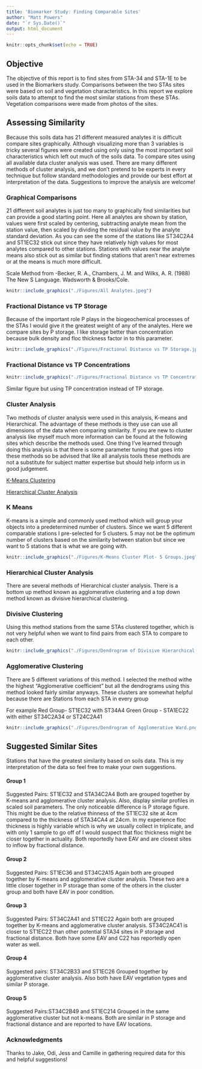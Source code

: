 ```yaml
---
title: 'Biomarker Study: Finding Comparable Sites'
author: "Matt Powers"
date: "`r Sys.Date()`"
output: html_document
---
```


```r
knitr::opts_chunk$set(echo = TRUE)
```

## Objective

The objective of this report is to find sites from STA-34 and STA-1E to be used in the Biomarkers study. Comparisons between the two STAs sites were based on soil and vegetation characteristics. In this report we explore soils data to attempt to find the most similar stations from these STAs. Vegetation comparisons were made from photos of the sites. 

## Assessing Similarity

Because this soils data has 21 different measured analytes it is difficult compare sites graphically. Although visualizing more than 3 variables is tricky several figures were created using only using the most important soil characteristics which left out much of the soils data. To compare sites using all available data cluster analysis was used. There are many different methods of cluster analysis, and we don't pretend to be experts in every technique but follow standard methodologies and provide our best effort at interpretation of the data. Suggestions to improve the analysis are welcome!   

### Graphical Comparisons

21 different soil analytes is just too many to graphically find similarities but can provide a good starting point. Here all analytes are shown by station, values were first scaled by centering, subtracting analyte mean from the station value, then scaled by dividing the residual value by the analyte standard deviation. As you can see the some of the stations like ST34C2A4 and ST1EC32 stick out since they have relatively high values for most analytes compared to other stations. Stations with values near the analyte means also stick out as similar but finding stations that aren't near extremes or at the means is much more difficult. 

Scale Method from -Becker, R. A., Chambers, J. M. and Wilks, A. R. (1988) The New S Language. Wadsworth & Brooks/Cole.
```r
knitr::include_graphics("./Figures/All Analytes.jpeg")
```

### Fractional Distance vs TP Storage

Because of the important role P plays in the biogeochemical processes of the STAs I would give it the greatest weight of any of the analytes. Here we compare sites by P storage. I like storage better than concentration because  bulk density and floc thickness factor in to this parameter. 

```r
knitr::include_graphics("./Figures/Fractional Distance vs TP Storage.jpeg")
```

### Fractional Distance vs TP Concentrations

```r
knitr::include_graphics("./Figures/Fractional Distance vs TP Concentration.jpeg")
```

Similar figure but using TP concentration instead of TP storage. 

### Cluster Analysis
Two methods of cluster analysis were used in this analysis, K-means and Hierarchical. The advantage of these methods is they use can use all dimensions of the data when comparing similarity. If you are new to cluster analysis like myself much more information can be found at the following sites which describe the methods used. One thing I've learned through doing this analysis is that there is some parameter tuning that goes into these methods so be advised that like all analysis tools these methods are not a substitute for subject matter expertise but should help inform us in good judgement.    

[K-Means Clustering](https://uc-r.github.io/kmeans_clustering)  \

[Hierarchical Cluster Analysis](https://uc-r.github.io/hc_clustering) \

### K Means 
K-means is a simple and commonly used method which will group your objects into a predetermined number of clusters. Since we want 5 different comparable stations I pre-selected for 5 clusters. 5 may not be the optimum number of clusters based on the similarity between station but since we want to 5 stations that is what we are going with. 


```r
knitr::include_graphics("./Figures/K-Means Cluster Plot- 5 Groups.jpeg")
```

   
 
### Hierarchical Cluster Analysis
There are several methods of Hierarchical cluster analysis. There is a bottom up method known as agglomerative clustering and a top down method known as divisive hierarchical clustering. 


### Divisive Clustering
Using this method stations from the same STAs clustered together, which is not very helpful when we want to find pairs from each STA to compare to each other.

```r
knitr::include_graphics("./Figures/Dendrogram of Divisive Hierarchical Clustering.png")
```

### Agglomerative Clustering
There are 5 different variations of this method. I selected the method withe the highest "Agglomerative coefficient" but all the dendrograms using this method looked fairly similar anyways. These clusters are somewhat helpful because there are Stations from each STA in every group

For example 
Red Group- ST1EC32 with ST34A4
Green Group - STA1EC22 with either ST34C2A34 or ST24C2A41  \

```r
knitr::include_graphics("./Figures/Dendrogram of Agglomerative Ward.png")
```
    

## Suggested Similar Sites
Stations that have the greatest similarity based on soils data. This is my interpretation of the data so feel free to make your own suggestions. 

#### Group 1
Suggested Pairs: ST1EC32 and STA34C2A4
Both are grouped together by K-means and agglomerative cluster analysis. Also, display similar profiles in scaled soil parameters. The only noticeable difference is P storage figure. This might be due to the relative thinness of the  ST1EC32 site at 4cm compared to the thickness of STA34CA4 at 24cm. In my experience floc thickness is highly variable which is why we usually collect in triplicate, and with only 1 sample to go off of I would suspect that floc thickness might be closer together in actuality.   Both reportedly have EAV and are closest sites to inflow by fractional distance. 

#### Group 2
Suggested Pairs: ST1EC36 and ST34C2A15 
Again both are grouped together by K-means and agglomerative cluster analysis. These two are a little closer together in P storage than some of the others in the cluster group and both have EAV in poor condition. 

#### Group 3 
Suggested Pairs: ST34C2A41 and ST1EC22
Again both are grouped together by K-means and agglomerative cluster analysis. ST34C2AC41 is closer to ST1EC22 than other potential STA34 sites in P storage and fractional distance. Both have some EAV and C22 has reportedly open water as well. 

#### Group 4
Suggested pairs: ST34C2B33 and ST1EC26
Grouped together by agglomerative cluster analysis. Also both have EAV vegetation types and similar P storage. 

#### Group 5
Suggested Pairs:ST34C2B49 and ST1EC214 
Grouped in the same agglomerative cluster but not k-means. Both are similar in P storage and fractional distance and are reported to have EAV locations. 


### Acknowledgments 
Thanks to Jake, Odi, Jess and Camille in gathering required data for this and helpful suggestions!


